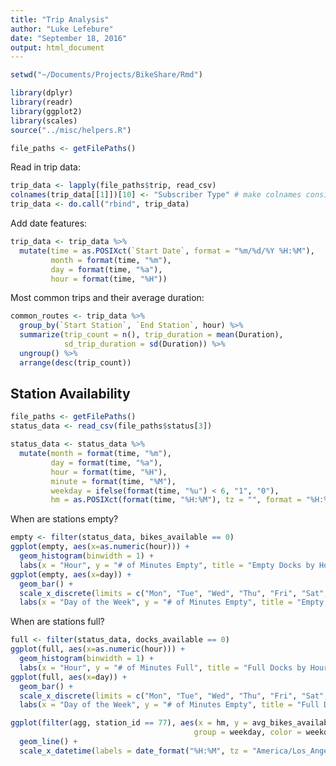 ```yaml
---
title: "Trip Analysis"
author: "Luke Lefebure"
date: "September 18, 2016"
output: html_document
---
```


```r
setwd("~/Documents/Projects/BikeShare/Rmd")
```

```r
library(dplyr)
library(readr)
library(ggplot2)
library(scales)
source("../misc/helpers.R")
```

```r
file_paths <- getFilePaths()
```

Read in trip data:
```r
trip_data <- lapply(file_paths$trip, read_csv)
colnames(trip_data[[1]])[10] <- "Subscriber Type" # make colnames consistent
trip_data <- do.call("rbind", trip_data)
```

Add date features:
```r
trip_data <- trip_data %>% 
  mutate(time = as.POSIXct(`Start Date`, format = "%m/%d/%Y %H:%M"),
         month = format(time, "%m"),
         day = format(time, "%a"),
         hour = format(time, "%H"))
```

Most common trips and their average duration:
```r
common_routes <- trip_data %>%
  group_by(`Start Station`, `End Station`, hour) %>%
  summarize(trip_count = n(), trip_duration = mean(Duration), 
            sd_trip_duration = sd(Duration)) %>%
  ungroup() %>%
  arrange(desc(trip_count))
```

## Station Availability

```r
file_paths <- getFilePaths()
status_data <- read_csv(file_paths$status[3])
```

```r
status_data <- status_data %>%
  mutate(month = format(time, "%m"), 
         day = format(time, "%a"),
         hour = format(time, "%H"),
         minute = format(time, "%M"),
         weekday = ifelse(format(time, "%u") < 6, "1", "0"),
         hm = as.POSIXct(format(time, "%H:%M"), tz = "", format = "%H:%M"))
```

When are stations empty?

```r
empty <- filter(status_data, bikes_available == 0)
ggplot(empty, aes(x=as.numeric(hour))) + 
  geom_histogram(binwidth = 1) + 
  labs(x = "Hour", y = "# of Minutes Empty", title = "Empty Docks by Hour")
ggplot(empty, aes(x=day)) +
  geom_bar() + 
  scale_x_discrete(limits = c("Mon", "Tue", "Wed", "Thu", "Fri", "Sat", "Sun")) +
  labs(x = "Day of the Week", y = "# of Minutes Empty", title = "Empty Docks by Day of the Week")
```

When are stations full?

```r
full <- filter(status_data, docks_available == 0)
ggplot(full, aes(x=as.numeric(hour))) + 
  geom_histogram(binwidth = 1) + 
  labs(x = "Hour", y = "# of Minutes Full", title = "Full Docks by Hour")
ggplot(full, aes(x=day)) +
  geom_bar() + 
  scale_x_discrete(limits = c("Mon", "Tue", "Wed", "Thu", "Fri", "Sat", "Sun")) +
  labs(x = "Day of the Week", y = "# of Minutes Empty", title = "Full Docks by Day of the Week")
```

```r
ggplot(filter(agg, station_id == 77), aes(x = hm, y = avg_bikes_available,
                                         group = weekday, color = weekday)) +
  geom_line() +
  scale_x_datetime(labels = date_format("%H:%M", tz = "America/Los_Angeles"))
```
